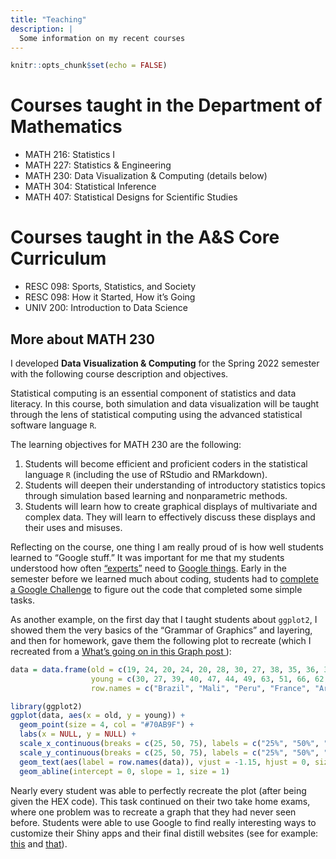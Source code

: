 ```yaml
---
title: "Teaching"
description: |
  Some information on my recent courses
---
```


```r
knitr::opts_chunk$set(echo = FALSE)
```


# Courses taught in the Department of Mathematics

* MATH 216: Statistics I
* MATH 227: Statistics & Engineering
* MATH 230: Data Visualization & Computing (details below)
* MATH 304: Statistical Inference
* MATH 407: Statistical Designs for Scientific Studies

# Courses taught in the A&S Core Curriculum

* RESC 098: Sports, Statistics, and Society
* RESC 098: How it Started, How it's Going
* UNIV 200: Introduction to Data Science


## More about MATH 230

I developed **Data Visualization & Computing** for the Spring 2022 semester with the following course description and objectives.

Statistical computing is an essential component of statistics and data literacy.  In this course, both simulation and data visualization will be taught through the lens of statistical computing using the advanced statistical software language `R`.

The learning objectives for MATH 230 are the following:

1. Students will become efficient and proficient coders in the statistical language `R` (including the use of RStudio and RMarkdown). 
2. Students will deepen their understanding of introductory statistics topics through simulation based learning and nonparametric methods. 
3. Students will learn how to create graphical displays of multivariate and complex data. They will learn to effectively discuss these displays and their uses and misuses. 

Reflecting on the course, one thing I am really proud of is how well students learned to "Google stuff."  It was important for me that my students understood how often <a href="https://erictleung.com/everything-i-googled-in-a-week-as-a-data-scientist"> "experts"</a> need to <a href="https://www.tiktok.com/@colethesciencedude/video/7078164736591826218"> Google things</a>.  Early in the semester before we learned much about coding, students had to <a href="Google_Challenge.pdf"> complete a Google Challenge</a> to figure out the code that completed some simple tasks.

As another example, on the first day that I taught students about `ggplot2`, I showed them the very basics of the "Grammar of Graphics" and layering, and then for homework, gave them the following plot to recreate (which I recreated from a <a href="https://www.nytimes.com/2022/02/03/learning/whats-going-on-in-this-graph-feb-9-2022.html"> What's going on in this Graph post </a>):

```r
data = data.frame(old = c(19, 24, 20, 24, 20, 28, 30, 27, 38, 35, 36, 39, 43, 48, 49, 51, 55, 62, 65, 55, 77),
                  young = c(30, 27, 39, 40, 47, 44, 49, 63, 51, 66, 62, 61, 56, 50, 44, 65, 64, 61, 64, 70, 81),
                  row.names = c("Brazil", "Mali", "Peru", "France", "Argentina", "Cameroon", "Spain", "Japan", "U.K.", "U.S.", "Ukraine", "Germany", "Lebanon", "Bangladesh", "Morocco", "Kenya", "Ethiopia", "Nigeria", "India", "Zimbabwe", "Indonesia"))

library(ggplot2)
ggplot(data, aes(x = old, y = young)) + 
  geom_point(size = 4, col = "#70AB9F") + 
  labs(x = NULL, y = NULL) +
  scale_x_continuous(breaks = c(25, 50, 75), labels = c("25%", "50%", "75%"), limits = c(16, 84)) + 
  scale_y_continuous(breaks = c(25, 50, 75), labels = c("25%", "50%", "75%"), limits = c(16, 84)) + 
  geom_text(aes(label = row.names(data)), vjust = -1.15, hjust = 0, size = 4) + 
  geom_abline(intercept = 0, slope = 1, size = 1)
```

Nearly every student was able to perfectly recreate the plot (after being given the HEX code).  This task continued on their two take home exams, where one problem was to recreate a graph that they had never seen before.  Students were able to use Google to find really interesting ways to customize their Shiny apps
 and their final distill websites (see for example: <a href="https://gabbymishler58.github.io/GabbyMishler_Website/"> this</a> and <a href="https://dbn005.github.io/Viz-Through-RStudio/index.html"> that</a>).




